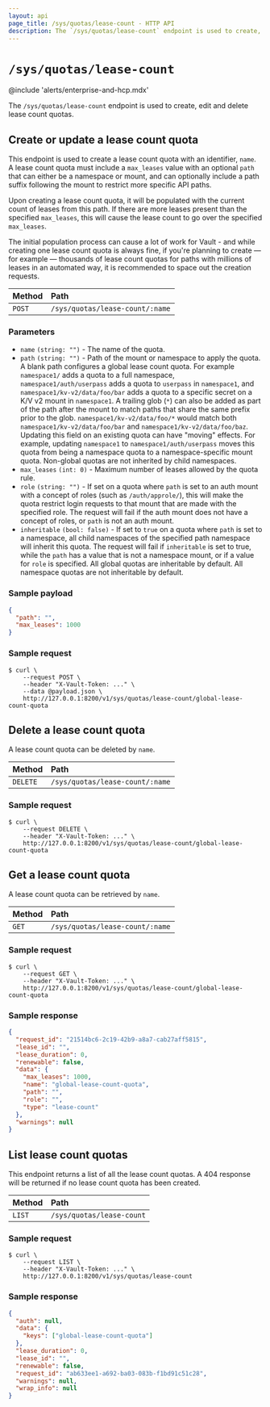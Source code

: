 ```yaml
---
layout: api
page_title: /sys/quotas/lease-count - HTTP API
description: The `/sys/quotas/lease-count` endpoint is used to create, edit and delete lease count quotas.
---
```


# `/sys/quotas/lease-count`

@include 'alerts/enterprise-and-hcp.mdx'

The `/sys/quotas/lease-count` endpoint is used to create, edit and delete lease count quotas.

## Create or update a lease count quota

This endpoint is used to create a lease count quota with an identifier, `name`.
A lease count quota must include a `max_leases` value with an optional `path`
that can either be a namespace or mount, and can optionally include a path suffix following
the mount to restrict more specific API paths.

Upon creating a lease count quota, it will be populated with the current count of leases from this path. If there are
more leases present than the specified `max_leases`, this will cause the lease count to go over the specified
`max_leases`.

The initial population process can cause a lot of work for Vault - and while creating one lease count quota
is always fine, if you're planning to create — for example — thousands of lease count quotas for paths with
millions of leases in an automated way, it is recommended to space out the creation requests.

| Method | Path                            |
| :----- | :------------------------------ |
| `POST` | `/sys/quotas/lease-count/:name` |

### Parameters

- `name` `(string: "")` - The name of the quota.
- `path` `(string: "")` - Path of the mount or namespace to apply the quota.
  A blank path configures a global lease count quota. For example `namespace1/`
  adds a quota to a full namespace, `namespace1/auth/userpass` adds a quota to
  `userpass` in `namespace1`, and `namespace1/kv-v2/data/foo/bar` adds a quota to
  a specific secret on a K/V v2 mount in `namespace1`. A trailing glob (`*`) can also
  be added as part of the path after the mount to match paths that share the same prefix
  prior to the glob. `namespace1/kv-v2/data/foo/*` would match both `namespace1/kv-v2/data/foo/bar`
  and `namespace1/kv-v2/data/foo/baz`. Updating this field on an existing
  quota can have "moving" effects. For example, updating `namespace1` to
  `namespace1/auth/userpass` moves this quota from being a namespace quota to a
  namespace-specific mount quota. Non-global quotas are not inherited by child
  namespaces.
- `max_leases` `(int: 0)` - Maximum number of leases allowed by the quota rule.
- `role` `(string: "")` - If set on a quota where `path` is set to an auth mount with a
  concept of roles (such as `/auth/approle/`), this will make the quota restrict login
  requests to that mount that are made with the specified role. The request will fail if
  the auth mount does not have a concept of roles, or `path` is not an auth mount.
- `inheritable` `(bool: false)` - If set to `true` on a quota where `path` is set to a namespace,
all child namespaces of the specified path namespace will inherit this quota. The request
will fail if `inheritable` is set to true, while the `path` has a value that is not a namespace mount,
or if a value for `role` is specified. All global quotas are inheritable by default. All namespace quotas
are not inheritable by default.


### Sample payload

```json
{
  "path": "",
  "max_leases": 1000
}
```

### Sample request

```shell-session
$ curl \
    --request POST \
    --header "X-Vault-Token: ..." \
    --data @payload.json \
    http://127.0.0.1:8200/v1/sys/quotas/lease-count/global-lease-count-quota
```

## Delete a lease count quota

A lease count quota can be deleted by `name`.

| Method   | Path                            |
| :------- | :------------------------------ |
| `DELETE` | `/sys/quotas/lease-count/:name` |

### Sample request

```shell-session
$ curl \
    --request DELETE \
    --header "X-Vault-Token: ..." \
    http://127.0.0.1:8200/v1/sys/quotas/lease-count/global-lease-count-quota
```

## Get a lease count quota

A lease count quota can be retrieved by `name`.

| Method | Path                            |
| :----- | :------------------------------ |
| `GET`  | `/sys/quotas/lease-count/:name` |

### Sample request

```shell-session
$ curl \
    --request GET \
    --header "X-Vault-Token: ..." \
    http://127.0.0.1:8200/v1/sys/quotas/lease-count/global-lease-count-quota
```

### Sample response

```json
{
  "request_id": "21514bc6-2c19-42b9-a8a7-cab27aff5815",
  "lease_id": "",
  "lease_duration": 0,
  "renewable": false,
  "data": {
    "max_leases": 1000,
    "name": "global-lease-count-quota",
    "path": "",
    "role": "",
    "type": "lease-count"
  },
  "warnings": null
}
```

## List lease count quotas

This endpoint returns a list of all the lease count quotas. A 404 response will
be returned if no lease count quota has been created.

| Method | Path                      |
| :----- | :------------------------ |
| `LIST` | `/sys/quotas/lease-count` |

### Sample request

```shell-session
$ curl \
    --request LIST \
    --header "X-Vault-Token: ..." \
    http://127.0.0.1:8200/v1/sys/quotas/lease-count
```

### Sample response

```json
{
  "auth": null,
  "data": {
    "keys": ["global-lease-count-quota"]
  },
  "lease_duration": 0,
  "lease_id": "",
  "renewable": false,
  "request_id": "ab633ee1-a692-ba03-083b-f1bd91c51c28",
  "warnings": null,
  "wrap_info": null
}
```

